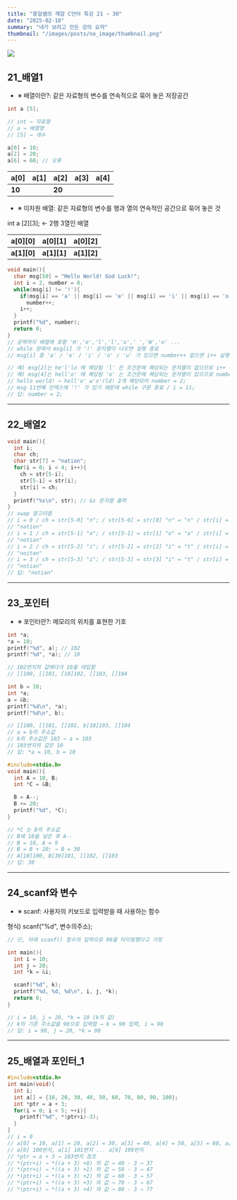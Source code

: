```yaml
---
title: "흥달쌤의 깨알 C언어 특강 21 ~ 30"
date: "2025-02-18"
summary: "내가 보려고 만든 강의 요약"
thumbnail: "/images/posts/no_image/thumbnail.png"
---
```


![](/images/posts/no_image/thumbnail.png)

## 21_배열1

* ※ 배열이란?: 같은 자료형의 변수를 연속적으로 묶어 놓은 저장공간

```c title="배열의 선언"
int a [5];

// int → 자료형 
// a → 배열명 
// [5] → 개수 

a[0] = 10;
a[2] = 20;
a[6] = 60; // 오류

```
|a[0]|a[1]|a[2]|a[3]|a[4]|
|----|----|----|----|----|
|__10__|&nbsp;|__20__|&nbsp;|&nbsp;|

* ※ 이차원 배열: 같은 자료형의 변수를 행과 열의 연속적인 공간으로 묶어 놓은 것

int a [2][3]; ← 2행 3열인 배열

|a[0][0]|a[0][1]|a[0][2]|
|----|----|----|
|__a[1][0]__|__a[1][1]__|__a[1][2]__|

```c title="다음 C프로그램의 출력 결과는?"
void main(){
  char msg[50] = "Hello World! God Luck!";
  int i = 2, number = 0;
  while(msg[i] != '!'){
    if(msg[i] == 'a' || msg[i] == 'e' || msg[i] == 'i' || msg[i] == 'o' || msg[i] == 'u')
      number++;
    i++;
  }
  printf("%d", number);
  return 0;
}
// 공백까지 배열에 포함 'H','e','l','l','o',' ','W','o' ...
// while 문에서 msg[i] 가 '!' 문자열이 나오면 실행 종료 
// msg[i] 중 'a' / 'e' / 'i' / 'o' / 'u' 가 있으면 number++ 없으면 i++ 실행

// 예) msg[2]는 he'l'lo 에 해당됨 'l' 은 조건문에 해당되는 문자열이 없으므로 i++ → int i = 3 ;
// 예) msg[4]는 hell'o' 에 해당됨 'o' 는 조건문에 해당되는 문자열이 있으므로 number++ → number = 1;
// hello world! → hell'o' w'o'rld! 2개 해당되어 number = 2;
// msg 11번째 인덱스에 '!' 가 있기 때문에 while 구문 종료 / i = 11;
// 답: number = 2;
```

---

## 22_배열2

```c title="다음 C프로그램을 실행한 결과로 옳은 것은?"
void main(){
  int i;
  char ch;
  char str[7] = "nation";
  for(i = 0; i < 4; i++){
    ch = str[5-i];
    str[5-i] = str[i];
    str[i] = ch;
  }
  printf("%s\n", str); // &s 문자열 출력
}
// swap 알고리즘 
// i = 0 / ch = str[5-0] "n"; / str[5-0] = str[0] "n" = "n" / str[i] = "n"
// "nation"
// i = 1 / ch = str[5-1] "o"; / str[5-1] = str[1] "o" = "a" / str[i] = "o" 
// "notian" 
// i = 2 / ch = str[5-2] "i"; / str[5-2] = str[2] "i" = "t" / str[i] = "i"
// "noitan"
// i = 3 / ch = str[5-3] "i"; / str[5-3] = str[3] "i" = "t" / str[i] = "i"
// "notian"
// 답: "notian"
```

---

## 23_포인터

* ※ 포인터란?: 메모리의 위치를 표현한 기호

```c title="지역변수 예제"
int *a;
*a = 10;
printf("%d", a); // 102
printf("%d", *a); // 10

// 102번지의 값에다가 10을 대입함
// []100, []101, [10]102, []103, []104
```
```c title="변수의 주소 찾기"
int b = 10;
int *a;
a = &b;
printf("%d\n", *a); 
printf("%d\n", b); 

// []100, []101, []102, b[10]103, []104
// a = b의 주소값
// b의 주소값은 103 → a = 103
// 103번지의 값은 10
// 답: *a = 10, b = 10
```
```c title="다음 C프로그램의 출력 값은?"
#include<stdio.h>
void main(){
  int A = 10, B;
  int *C = &B;

  B = A--;
  B += 20;
  printf("%d", *C);
}

// *C 는 B의 주소값
// B에 10을 넣은 후 A-- 
// B = 10, A = 9
// B = B + 20; → B = 30
// A[10]100, B[30]101, []102, []103
// 답: 30  
```

---

## 24_scanf와 변수

* ※ scanf: 사용자의 키보드로 입력받을 때 사용하는 함수

형식) scanf("%d", 변수의주소);

```c title="다음 C프로그램을 실행한 결과로 옳은 것은?"
// 단, 아래 scanf() 함수의 입력으로 90을 타이핑했다고 가정

int main(){
  int i = 10;
  int j = 20;
  int *k = &i;

  scanf("%d", k);
  printf("%d, %d, %d\n", i, j, *k);
  return 0;
}

// i = 10, j = 20, *k = 10 (k의 값) 
// k의 기존 주소값을 90으로 입력함 → k = 90 입력, i = 90
// 답: i = 90, j = 20, *k = 90

```

---

## 25_배열과 포인터_1


```c title="다음 C프로그램의 출력 값은?"
#include<stdio.h>
int main(void){
  int i;
  int a[] = {10, 20, 30, 40, 50, 60, 70, 80, 90, 100};
  int *ptr = a + 3;
  for(i = 0; i < 5; ++i){
    printf("%d", *(ptr+i)-3);
  }
}
// i = 0
// a[0] = 10, a[1] = 20, a[2] = 30, a[3] = 40, a[4] = 50, a[5] = 60, a[6] = 70, a[7] = 80, a[8] = 90, a[9] = 100
// a[0] 100번지, a[1] 101번지 ... a[9] 109번지
// *ptr = a + 3 → 103번지 참조   
// *(ptr+i) → *((a + 3) +0) 의 값 → 40 - 3 → 37
// *(ptr+i) → *((a + 3) +1) 의 값 → 50 - 3 → 47
// *(ptr+i) → *((a + 3) +2) 의 값 → 60 - 3 → 57
// *(ptr+i) → *((a + 3) +3) 의 값 → 70 - 3 → 67
// *(ptr+i) → *((a + 3) +4) 의 값 → 80 - 3 → 77
```
